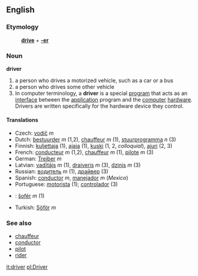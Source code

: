 ==English==
===Etymology===
:'''[[drive]]''' + '''[[-er]]'''

===Noun===
'''driver'''

# a person who drives a motorized vehicle, such as a car or a bus
# a person who drives some other vehicle
# In computer terminology, a '''driver''' is a special [[program]] that acts as an [[interface]] between the [[application]] program and the [[computer]] [[hardware]]. Drivers are written specifically for the hardware device they control. 

====Translations====
*Czech: [[vodič]] ''m''
*Dutch: [[bestuurder]] ''m'' (1,2), [[chauffeur]] ''m'' (1), [[stuurprogramma]] ''n'' (3)
*Finnish: [[kuljettaja]] (1), [[ajaja]] (1), [[kuski]] (1, 2, ''colloquial''), [[ajuri]] (2, 3)
*French: [[conducteur]] ''m'' (1,2), [[chauffeur]] ''m'' (1), [[pilote]] ''m'' (3)
*German: [[Treiber]] ''m''
*Latvian: [[vadītājs]] ''m'' (1), [[draiveris]] ''m'' (3), [[dzinis]] ''m'' (3)
*Russian: [[водитель]] ''m'' (1), [[драйвер]] (3)
*Spanish: [[conductor]] ''m'', [[manejador]] ''m'' (''Mexico'')
*Portuguese: [[motorista]] (1); [[controlador]] (3)
*{{sk}}: [[šofér#Slovak|šofér]] ''m'' (1)
*Turkish: [[Şöför]] ''m''

===See also===
*[[chauffeur]]
*[[conductor]]
*[[pilot]]
*[[rider]]

[[it:driver]]
[[pl:Driver]]